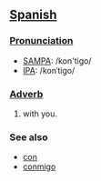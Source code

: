 == [[Spanish]] ==

=== [[Pronunciation]] ===
*[[SAMPA]]: /kon'tigo/
*[[International Phonetic Alphabet|IPA]]: /konˈtigo/

=== [[Adverb]] ===
#with you.

=== See also ===
*[[con#Spanish|con]]
*[[conmigo]]